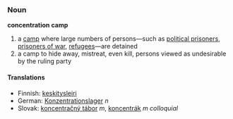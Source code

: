 === Noun ===
'''concentration camp'''
# a [[camp]] where large numbers of persons&mdash;such as [[political prisoner|political prisoners]], [[prisoner of war|prisoners of war]], [[refugee|refugees]]&mdash;are detained
# a camp to hide away, mistreat, even kill, persons viewed as undesirable by the ruling party
==== Translations ====
*Finnish: [[keskitysleiri]]
*German: [[Konzentrationslager]] ''n''
*Slovak: [[koncentračný tábor]] ''m'', [[koncentrák]] ''m colloquial''